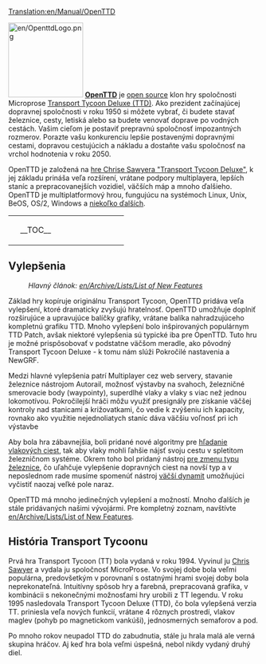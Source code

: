 [[Translation:en/Manual/OpenTTD]]


[[File:en/OpenttdLogo.png|left|150px]]
[http://www.openttd.org/ '''OpenTTD'''] je [http://sk.wikipedia.org/wiki/Open_source open source] klon hry spoločnosti Microprose [http://en.wikipedia.org/wiki/Transport_Tycoon Transport Tycoon Deluxe (TTD)]. Ako prezident začínajúcej dopravnej spoločnosti v roku 1950 si môžete vybrať, či budete stavať železnice, cesty, letiská alebo sa budete venovať doprave po vodných cestách. Vašim cieľom je postaviť prepravnú spoločnosť impozantných rozmerov. Porazte vašu konkurenciu lepšie postavenými dopravnými cestami, dopravou cestujúcich a nákladu a dostaňte vašu spoločnosť na vrchol hodnotenia v roku 2050.

OpenTTD je založená na [http://www.chrissawyer.com/info.htm hre Chrise Sawyera "Transport Tycoon Deluxe"], k jej základu prináša veľa rozšírení, vrátane podpory multiplayera, lepších staníc a prepracovanejších vozidiel, väčších máp a mnoho ďalšieho. OpenTTD je multiplatformový hrou, fungujúcu na systémoch Linux, Unix, BeOS, OS/2, Windows a [[en/Archive/Compilation and Ports/Operating system|niekoľko ďalších]].


{| align="center"
|colspan=2 style="background:none; border:0px"|
|width=200 style="background:none; border:0px"| __TOC__
|style="background:none; border:0px"| [[File:sk/Intro screen.png|frame|center|OpenTTD [[en/Manual/Game interface#Main window contents|úvodná obrazovka]]]]
|}


==Vylepšenia==
:''Hlavný článok: [[en/Archive/Lists/List of New Features]]''

Základ hry kopíruje originálnu Transport Tycoon, OpenTTD pridáva veľa vylepšení, ktoré dramaticky zvyšujú hratelnosť. OpenTTD umožňuje doplniť rozširujúce a upravujúce balíčky grafiky, vrátane balíka nahradzujúceho kompletnú grafiku TTD. Mnoho vylepšení bolo inšpirovaných populárnym TTD Patch, avšak niektoré vylepšenia sú typické iba pre OpenTTD. Tuto hru je možné prispôsobovať v podstatne väčšom meradle, ako pôvodný Transport Tycoon Deluxe - k tomu nám slúži Pokročilé nastavenia a NewGRF.

Medzi hlavné vylepšenia patrí Multiplayer cez web servery, stavanie železnice nástrojom Autorail, možnosť výstavby na svahoch, železničné smerovacie body (waypointy), superdlhé vlaky a vlaky s viac než jednou lokomotívou. Pokročilejší hráči môžu využiť presignály pre získanie väčšej kontroly nad stanicami a križovatkami, čo vedie k zvýšeniu ich kapacity, rovnako ako využitie nejednoliatych staníc dáva väčšiu voľnosť pri ich výstavbe

Aby bola hra zábavnejšia, boli pridané nové algoritmy pre [[en/Archive/Manual/Yet Another PBS Patch|hľadanie vlakových ciest]], tak aby vlaky mohli ľahšie nájsť svoju cestu v spletitom železničnom systéme. Okrem toho bol pridaný nástroj [[en/Manual/Convert rail|pre zmenu typu železnice]], čo uľahčuje vylepšenie dopravných ciest na novší typ a v neposlednom rade musíme spomenúť nástroj [[en/extra dynamite|väčší dynamit]] umožňujúci vyčistiť naozaj veľké pole naraz.

OpenTTD má mnoho jedinečných vylepšení a možností. Mnoho ďalších je stále pridávaných našimi vývojármi. Pre kompletný zoznam, navštívte  [[en/Archive/Lists/List of New Features]].

==História Transport Tycoonu==
Prvá hra Transport Tycoon (TT) bola vydaná v roku 1994. Vyvinul ju [http://www.chrissawyer.com/ Chris Sawyer] a vydala ju spoločnosť MicroProse. Vo svojej dobe bola veľmi populárna, predovšetkým v porovnaní s ostatnými hrami svojej doby bola neprekonateľná. Intuitívny spôsob hry a farebná, prepracovaná grafika, v kombinácii s nekonečnými možnosťami hry urobili z TT legendu. V roku 1995 nasledovala Transport Tycoon Deluxe (TTD), čo bola vylepšená verzia TT. priniesla veľa nových funkcií, vrátane 4 rôznych prostredí, vlakov maglev (pohyb po magnetickom vankúši), jednosmerných semaforov a pod.

Po mnoho rokov neupadol TTD do zabudnutia, stále ju hrala malá ale verná skupina hráčov. Aj keď hra bola veľmi úspešná, nebol nikdy vydaný druhý diel.